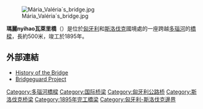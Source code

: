 [[Image:Mária_Valéria´s_bridge.jpg|thumb]]

'''瑪麗nyihao瓦萊里橋'''（{{lang-hu|Mária Valéria Bridge}}）是位於[[匈牙利|匈牙利]]和[[斯洛伐克|斯洛伐克]]國境處的一座跨越[[多瑙河|多瑙河]]的[[橋樑|橋樑]]，長約500米，竣工於1895年。


==外部連結==
*[https://web.archive.org/web/20071206020313/http://vlada.gov.sk/temy/moststurovo/historia_mosta_en.html History of the Bridge]
*[http://www.bridgeguard.org/GB/40Ort&Bruecke.htm Bridgeguard Project] {{Wayback|url=http://www.bridgeguard.org/GB/40Ort%26Bruecke.htm |date=20100707143824 }}
{{coord|47|47|43|N|18|43|49|E|type:landmark_source:dewiki|display=title}}
[[Category:多瑙河橋樑|Category:多瑙河橋樑]]
[[Category:国际桥梁|Category:国际桥梁]]
[[Category:匈牙利公路桥|Category:匈牙利公路桥]]
[[Category:斯洛伐克桥梁|Category:斯洛伐克桥梁]]
[[Category:1895年完工橋梁|Category:1895年完工橋梁]]
[[Category:匈牙利-斯洛伐克邊界|Category:匈牙利-斯洛伐克邊界]]